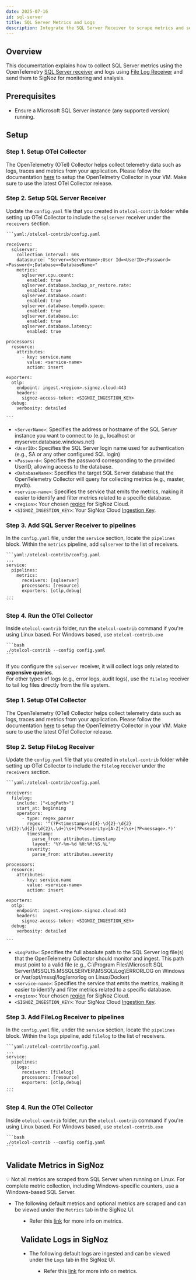 ```yaml
---
date: 2025-07-16
id: sql-server
title: SQL Server Metrics and Logs
description: Integrate the SQL Server Receiver to scrape metrics and send logs to SigNoz
---
```


## Overview

This documentation explains how to collect SQL Server metrics using the OpenTelemetry [SQL Server receiver](https://github.com/open-telemetry/opentelemetry-collector-contrib/tree/main/receiver/sqlserverreceiver) and logs using [File Log Receiver](https://github.com/open-telemetry/opentelemetry-collector-contrib/tree/main/receiver/filelogreceiver) and send them to SigNoz for monitoring and analysis.

## Prerequisites

- Ensure a Microsoft SQL Server instance (any supported version) running.


## Setup

<Tabs entityName="plans">
<TabItem value="signoz-cloud" label="SigNoz Cloud" default>

<Tabs>
<TabItem value="metrics" label="Metrics" default>

### Step 1. Setup OTel Collector
The OpenTelemetry (OTel) Collector helps collect telemetry data such as logs, traces and metrics from your application.
Please follow the documentation [here](https://signoz.io/docs/tutorial/opentelemetry-binary-usage-in-virtual-machine/) to setup the OpenTelmetry Collector in your VM.
Make sure to use the latest OTel Collector release. 

### Step 2. Setup SQL Server Receiver
Update the `config.yaml` file that you created in `otelcol-contrib` folder while setting up OTel Collector to include the `sqlserver` receiver under the `receivers` section.

    ```yaml:/otelcol-contrib/config.yaml

    receivers:
      sqlserver:
        collection_interval: 60s
        datasource: "Server=<ServerName>;User Id=<UserID>;Password=<Password>;Database=<DatabaseName>"
        metrics:
          sqlserver.cpu.count: 
            enabled: true
          sqlserver.database.backup_or_restore.rate:
            enabled: true
          sqlserver.database.count:
            enabled: true
          sqlserver.database.tempdb.space:
            enabled: true
          sqlserver.database.io:
            enabled: true
          sqlserver.database.latency:
            enabled: true

    processors:
      resource:
        attributes:
          - key: service.name
            value: <service-name>
            action: insert

    exporters:
      otlp:
        endpoint: ingest.<region>.signoz.cloud:443
        headers:
          signoz-access-token: <SIGNOZ_INGESTION_KEY>
      debug:
        verbosity: detailed

    ```

- `<ServerName>`: Specifies the address or hostname of the SQL Server instance you want to connect to (e.g., localhost or myserver.database.windows.net)
- `<UserID>`: Specifies the SQL Server login name used for authentication (e.g., SA or any other configured SQL login)
- `<Password>`: Specifies the password corresponding to the provided UserID, allowing access to the database.
- `<DatabaseName>`: Specifies the target SQL Server database that the OpenTelemetry Collector will query for collecting metrics (e.g., master, mydb).
- `<service-name>`: Specifies the service that emits the metrics, making it easier to identify and filter metrics related to a specific database.
- `<region>`: Your chosen [region](https://signoz.io/docs/ingestion/signoz-cloud/overview/#endpoint) for SigNoz Cloud.
- `<SIGNOZ_INGESTION_KEY>`: Your SigNoz Cloud [Ingestion Key](https://signoz.io/docs/ingestion/signoz-cloud/keys/).

### Step 3. Add SQL Server Receiver to pipelines
In the `config.yaml` file, under the `service` section, locate the `pipelines` block. Within the `metrics` pipeline, add `sqlserver` to the list of receivers.

    ```yaml:/otelcol-contrib/config.yaml
    ...
    service:
      pipelines:
        metrics:
          receivers: [sqlserver]
          processors: [resource]
          exporters: [otlp,debug]
    ...
    ```

### Step 4. Run the OTel Collector
Inside `otelcol-contrib` folder, run the `otelcol-contrib` command if you're using Linux based. For Windows based, use `otelcol-contrib.exe`

    ```bash
    ./otelcol-contrib --config config.yaml
    ```

</TabItem>

<TabItem value="logs" label="Logs" default>

<Admonition type="note" title="Limited Log Collection via SQL Server Receiver">
  If you configure the <code>sqlserver</code> receiver, it will collect logs only related to <strong>expensive queries</strong>. <br />
  For other types of logs (e.g., error logs, audit logs), use the <code>filelog</code> receiver to tail log files directly from the file system.
</Admonition>

### Step 1. Setup OTel Collector
The OpenTelemetry (OTel) Collector helps collect telemetry data such as logs, traces and metrics from your application.
Please follow the documentation [here](https://signoz.io/docs/tutorial/opentelemetry-binary-usage-in-virtual-machine/) to setup the OpenTelmetry Collector in your VM.
Make sure to use the latest OTel Collector release. 

### Step 2. Setup FileLog Receiver
Update the `config.yaml` file that you created in `otelcol-contrib` folder while setting up OTel Collector to include the `filelog` receiver under the `receivers` section.

    ```yaml:/otelcol-contrib/config.yaml

    receivers:
      filelog:
        include: ["<LogPath>"]
        start_at: beginning
        operators:
          - type: regex_parser
            regex: '^(?P<timestamp>\d{4}-\d{2}-\d{2} \d{2}:\d{2}:\d{2}\.\d+)\s+(?P<severity>[A-Z]+)\s+(?P<message>.*)'
            timestamp:
              parse_from: attributes.timestamp
              layout: '%Y-%m-%d %H:%M:%S.%L'
            severity:
              parse_from: attributes.severity

    processors:
      resource:
        attributes:
          - key: service.name
            value: <service-name>
            action: insert

    exporters:
      otlp:
        endpoint: ingest.<region>.signoz.cloud:443
        headers:
          signoz-access-token: <SIGNOZ_INGESTION_KEY>
      debug:
        verbosity: detailed

    ```

- `<LogPath>`: Specifies the full absolute path to the SQL Server log file(s) that the OpenTelemetry Collector should monitor and ingest. This path must point to a valid file (e.g., C:\Program Files\Microsoft SQL Server\MSSQL15.MSSQLSERVER\MSSQL\Log\ERRORLOG on Windows or /var/opt/mssql/log/errorlog on Linux/Docker)
- `<service-name>`: Specifies the service that emits the metrics, making it easier to identify and filter metrics related to a specific database.
- `<region>`: Your chosen [region](https://signoz.io/docs/ingestion/signoz-cloud/overview/#endpoint) for SigNoz Cloud.
- `<SIGNOZ_INGESTION_KEY>`: Your SigNoz Cloud [Ingestion Key](https://signoz.io/docs/ingestion/signoz-cloud/keys/).

### Step 3. Add FileLog Receiver to pipelines
In the `config.yaml` file, under the `service` section, locate the `pipelines` block. Within the `logs` pipeline, add `filelog` to the list of receivers.

    ```yaml:/otelcol-contrib/config.yaml
    ...
    service:
      pipelines:
        logs:
          receivers: [filelog]
          processors: [resource]
          exporters: [otlp,debug]
    ...
    ```

### Step 4. Run the OTel Collector
Inside `otelcol-contrib` folder, run the `otelcol-contrib` command if you're using Linux based. For Windows based, use `otelcol-contrib.exe`

    ```bash
    ./otelcol-contrib --config config.yaml
    ```

</TabItem>
</Tabs>

</TabItem>

<TabItem value='self-host' label='Self-Host'>


<Tabs>
<TabItem value="metrics" label="Metrics" default>

</TabItem>

<TabItem value="logs" label="Logs" default>

</TabItem>
</Tabs>



</TabItem>
</Tabs>

## Validate Metrics in SigNoz

<Admonition>
💡 Not all metrics are scraped from SQL Server when running on Linux. For complete metric collection, including Windows-specific counters, use a Windows-based SQL Server.
</Admonition>

- The following default metrics and optional metrics are scraped and can be viewed under the `Metrics` tab in the SigNoz UI.

<Figure src="/img/docs/integrations/microsoft-sql-server/MetricsSQLServer.webp" alt="SQL Server Metrics" caption="Scraped Metrics from SQL Server" />

- Refer this [link](https://github.com/open-telemetry/opentelemetry-collector-contrib/blob/main/receiver/sqlserverreceiver/documentation.md) for more info on metrics.


## Validate Logs in SigNoz

- The following default logs are ingested and can be viewed under the `Logs` tab in the SigNoz UI.

<Figure src="/img/docs/integrations/microsoft-sql-server/LogsSQLServer.webp" alt="SQL Server Logs" caption="Ingested Logs from SQL Server" />

- Refer this [link](https://github.com/open-telemetry/opentelemetry-collector-contrib/blob/main/receiver/sqlserverreceiver/logs-documentation.md) for more info on metrics.